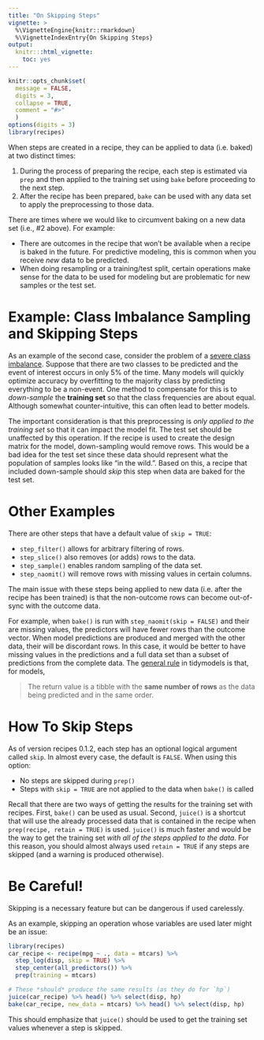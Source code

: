 ```yaml
---
title: "On Skipping Steps"
vignette: >
  %\VignetteEngine{knitr::rmarkdown}
  %\VignetteIndexEntry{On Skipping Steps}
output:
  knitr:::html_vignette:
    toc: yes
---
```


```r
knitr::opts_chunk$set(
  message = FALSE,
  digits = 3,
  collapse = TRUE,
  comment = "#>"
  )
options(digits = 3)
library(recipes)
```

When steps are created in a recipe, they can be applied to data (i.e. baked) at two distinct times:

1. During the process of preparing the recipe, each step is estimated via `prep` and then applied to the training set using `bake` before proceeding to the next step. 
1. After the recipe has been prepared, `bake` can be used with any data set to apply the preprocessing to those data. 

There are times where we would like to circumvent baking on a new data set (i.e., #2 above). For example:

* There are outcomes in the recipe that won't be available when a recipe is baked in the future. For predictive modeling, this is common when you receive _new_ data to be predicted. 
* When doing resampling or a training/test split, certain operations make sense for the data to be used for modeling but are problematic for new samples or the test set. 

# Example: Class Imbalance Sampling and Skipping Steps

As an example of the second case, consider the problem of a [severe class imbalance](https://github.com/topepo/useR2016). Suppose that there are two classes to be predicted and the event of interest occurs in only 5% of the time. Many models will quickly optimize accuracy by overfitting to the majority class by predicting everything to be a non-event. One method to compensate for this is to _down-sample_ the **training set** so that the class frequencies are about equal. Although somewhat counter-intuitive, this can often lead to better models. 

The important consideration is that this preprocessing is _only applied to the training set_ so that it can impact the model fit. The test set should be unaffected by this operation. If the recipe is used to create the design matrix for the model, down-sampling would remove rows. This would be a bad idea for the test set since these data should represent what the population of samples looks like "in the wild.". Based on this, a recipe that included down-sample should _skip_ this step when data are baked for the test set. 

# Other Examples

There are other steps that have a default value of `skip = TRUE`: 

  * `step_filter()` allows for arbitrary filtering of rows. 
  * `step_slice()` also removes (or adds) rows to the data. 
  * `step_sample()` enables random sampling of the data set. 
  * `step_naomit()` will remove rows with missing values in certain columns. 
  
The main issue with these steps being applied to new data (i.e. after the recipe has been trained) is that the non-outcome rows can become out-of-sync with the outcome data. 

For example, when `bake()` is run with `step_naomit(skip = FALSE)` and their are missing values, the predictors will have fewer rows than the outcome vector. When model predictions are produced and merged with the other data, their will be discordant rows. In this case, it would be better to have missing values in the predictions and a full data set than a subset of predictions from the complete data. The [general rule](https://tidymodels.github.io/model-implementation-principles/model-predictions.html) in tidymodels is that, for models, 

> The return value is a tibble with the **same number of rows** as the data being predicted and in the same order.



# How To Skip Steps

As of version recipes 0.1.2, each step has an optional logical argument called `skip`. In almost every case, the default is `FALSE`. When using this option:

* No steps are skipped during `prep()`
* Steps with `skip = TRUE` are not applied to the data when `bake()` is called

Recall that there are two ways of getting the results for the training set with recipes. First, `bake()` can be used as usual. Second, `juice()` is a shortcut that will use the already processed data that is contained in the recipe when `prep(recipe, retain = TRUE)` is used. `juice()` is much faster and would be the way to get the training set _with all of the steps applied to the data_. For this reason, you should almost always used `retain = TRUE` if any steps are skipped (and a warning is produced otherwise). 

# Be Careful!

Skipping is a necessary feature but can be dangerous if used carelessly. 

As an example, skipping an operation whose variables are used later might be an issue:

```r
library(recipes)
car_recipe <- recipe(mpg ~ ., data = mtcars) %>%
  step_log(disp, skip = TRUE) %>%
  step_center(all_predictors()) %>%
  prep(training = mtcars)

# These *should* produce the same results (as they do for `hp`)
juice(car_recipe) %>% head() %>% select(disp, hp)
bake(car_recipe, new_data = mtcars) %>% head() %>% select(disp, hp)
```

This should emphasize that `juice()` should be used to get the training set values whenever a step is skipped. 


